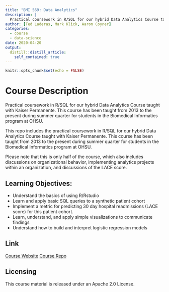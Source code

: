 ```yaml
---
title: "BMI 569: Data Analytics"
description: |
  Practical coursework in R/SQL for our hybrid Data Analytics Course taught with Kaiser Permanente.
author: [Ted Laderas, Mark Klick, Aaron Coyner]
categories:
  - course
  - data-science
date: 2020-04-20
output:
  distill::distill_article:
    self_contained: true
---
```



```r
knitr::opts_chunk$set(echo = FALSE)
```

# Course Description

Practical coursework in R/SQL for our hybrid Data Analytics Course taught with Kaiser Permanente. This course has been taught from 2013 to the present during summer quarter for students in the Biomedical Informatics program at OHSU.

This repo includes the practical coursework in R/SQL for our hybrid Data Analytics Course taught with Kaiser Permanente. This course has been taught from 2013 to the present during summer quarter for students in the Biomedical Informatics program at OHSU.

Please note that this is only half of the course, which also includes discussions on organizational behavior, implementing analytics projects within an organization, and discussions of the LACE score. 

## Learning Objectives:

- Understand the basics of using R/Rstudio
- Learn and apply basic SQL queries to a synthetic patient cohort
- Implement a metric for predicting 30 day hospital readmissions (LACE score) for this patient cohort.
- Learn, understand, and apply simple visualizations to communicate findings
- Understand how to build and interpret logistic regression models

## Link

[Course Website](http://laderast.github.io/AnalyticsCourse/){.btn .btn--info}
[Course Repo](http://github.com/laderast/AnalyticsCourse/){.btn .btn--info}

## Licensing

This course material is released under an Apache 2.0 License.
